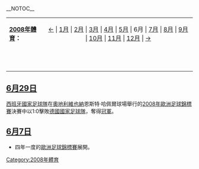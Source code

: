 __NOTOC__
{{monthInSport|2008|6}}
{| border="0" cellspacing="0" cellpadding="0" width="70%"
|- 
|'''[[2008年體育|2008年體育]]：'''
| align="center" | [[2007年12月體育|←]] | [[2008年1月體育|1月]] | [[2008年2月體育|2月]] | [[2008年3月體育|3月]] | [[2008年4月體育|4月]] | [[2008年5月體育|5月]] | 6月 | [[2008年7月體育|7月]] | [[2008年8月體育|8月]] | [[2008年9月體育|9月]] | [[2008年10月體育|10月]] | [[2008年11月體育|11月]] | [[2008年12月體育|12月]] | [[2009年1月體育|→]] 
|-----
|   ||  
|}

== [[6月29日|6月29日]] ==
[[西班牙國家足球隊|西班牙國家足球隊]]在[[奧地利|奧地利]][[維也納|維也納]]恩斯特·哈佩爾球場舉行的[[2008年歐洲足球錦標賽|2008年歐洲足球錦標賽]]決賽中以1:0擊敗[[德國國家足球隊|德國國家足球隊]]，奪得[[冠軍|冠軍]]。
== [[6月7日|6月7日]] ==
*四年一度的[[歐洲足球錦標賽|歐洲足球錦標賽]]展開。

[[Category:2008年體育|Category:2008年體育]]